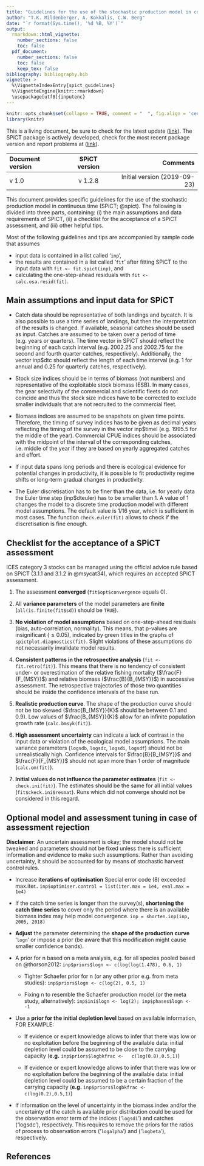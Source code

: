 ```yaml
---
title: "Guidelines for the use of the stochastic production model in continuous time (SPiCT)"
author: "T.K. Mildenberger, A. Kokkalis, C.W. Berg"
date: "`r format(Sys.time(), '%d %B, %Y')`"
output: 
  rmarkdown::html_vignette: 
    number_sections: false
    toc: false
  pdf_document:
    number_sections: false
    toc: false  
    keep_tex: false
bibliography: bibliography.bib
vignette: >
  %\VignetteIndexEntry{spict_guidelines}
  %\VignetteEngine{knitr::rmarkdown} 
  \usepackage[utf8]{inputenc}
---
```


```r
knitr::opts_chunk$set(collapse = TRUE, comment = "  ", fig.align = 'center', cache=FALSE)
library(knitr)
```
This is a living document, be sure to check for the latest update
([link](https://github.com/mawp/spict/issues/new)). The SPiCT package
is actively developed, check for the most recent package version and
report problems at ([link](https://github.com/mawp/spict/issues/new)).

| Document version | SPiCT version | Comments                     |
| :--------------- | :-----------: | ---------------------------: |
|  v 1.0           | v 1.2.8       | Initial version (2019-09-23) |

This document provides specific guidelines for the use of the
stochastic production model in continuous time (SPiCT; @spict). The following is divided into three parts, containing:
(i) the main assumptions and data requirements of SPiCT, (ii) a
checklist for the acceptance of a SPiCT assessment, and (iii) other
helpful tips.

Most of the following guidelines and tips are accompanied by sample
code that assumes 

- input data is contained in a list called '`inp`', 
- the results are contained in a list called '`fit`' after fitting
SPiCT to the input data with `fit <- fit.spict(inp)`, and
- calculating the one-step-ahead residuals with `fit <-
calc.osa.resid(fit)`.


## Main assumptions and input data for SPiCT

- Catch data should be representative of both landings and bycatch. It
is also possible to use a time series of landings, but then the
interpretation of the results is changed. If available, seasonal
catches should be used as input. Catches are assumed to be taken over
a period of time (e.g. years or quarters). The time vector in SPiCT
should reflect the beginning of each catch interval (e.g. 2002.25 and
2002.75 for the second and fourth quarter catches,
respectively). Additionally, the vector inp$dtc should reflect the
length of each time interval (e.g. 1 for annual and 0.25 for quarterly
catches, respectively).

- Stock size indices should be in terms of biomass (not numbers) and
representative of the exploitable stock biomass (ESB). In many cases,
the gear selectivity of the commercial and scientific fleets do not
coincide and thus the stock size indices have to be corrected to
exclude smaller individuals that are not recruited to the commercial
fleet.

- Biomass indices are assumed to be snapshots on given time
points. Therefore, the timing of survey indices has to be given as
decimal years reflecting the timing of the survey in the vector
inp$timeI (e.g. 1995.5 for the middle of the year). Commercial CPUE
indices should be associated with the midpoint of the interval of the
corresponding catches, i.e. middle of the year if they are based on
yearly aggregated catches and effort.

- If input data spans long periods and there is ecological evidence
for potential changes in productivity, it is possible to fit
productivity regime shifts or long-term gradual changes in
productivity.

- The Euler discretisation has to be finer than the data, i.e. for
yearly data the Euler time step (inp$dteuler) has to be smaller
than 1. A value of 1 changes the model to a discrete time production
model with different model assumptions. The default value is 1/16
year, which is sufficient in most cases. The function
`check.euler(fit)` allows to check if the discretisation is fine
enough.


## Checklist for the acceptance of a SPiCT assessment

ICES category 3 stocks can be managed using the official advice rule
based on SPiCT (3.1.1 and 3.1.2 in @msycat34), which requires an
accepted SPiCT assessment.

1. The assessment **converged** (`fit$opt$convergence` equals 0).

2. All **variance parameters** of the model parameters are **finite**
(`all(is.finite(fit$sd)`) should be `TRUE`).

3. **No violation of model assumptions** based on one-step-ahead
residuals (bias, auto-correlation, normality). This means, that
p-values are insignificant ($\leq 0.05$), indicated by green titles in
the graphs of `spictplot.diagnostics(fit)`. Slight violations of these
assumptions do not necessarily invalidate model results.

4. **Consistent patterns in the retrospective analysis** (`fit <-
fit.retro(fit)`). This means that there is no tendency of consistent
under- or overestimation of the relative fishing mortality
($\frac{F}{F_{MSY}}$) and relative biomass ($\frac{B}{B_{MSY}}$) in
successive assessment. The retrospective trajectories of those two
quantities should be inside the confidence intervals of the base run.

5. **Realistic production curve**. The shape of the production curve
should not be too skewed ($\frac{B_{MSY}}{K}$ should be between 0.1
and 0.9). Low values of $\frac{B_{MSY}}{K}$ allow for an infinite
population growth rate (`calc.bmsyk(fit)`).

6. **High assessment uncertainty** can indicate a lack of contrast in
the input data or violation of the ecological model assumptions. The
main variance parameters (`logsdb`, `logsdc`, `logsdi`, `logsdf`)
should not be unrealistically high. Confidence intervals for
$\frac{B}{B_{MSY}}$ and $\frac{F}{F_{MSY}}$ should not span more than
1 order of magnitude (`calc.om(fit)`).

7. **Initial values do not influence the parameter estimates** (`fit
<- check.ini(fit)`). The estimates should be the same for all initial
values (`fit$ckeck.ini$resmat`). Runs which did not converge should
not be considered in this regard.

## Optional model and assessment tuning in case of assessment rejection

**Disclaimer**: An uncertain assessment is okay; the model should not
be tweaked and parameters should not be fixed unless there is
sufficient information and evidence to make such assumptions. Rather
than avoiding uncertainty, it should be accounted for by means of
stochastic harvest control rules.

* Increase **iterations of optimisation** Special error code (8)
exceeded max.iter.. `inp$optimiser.control = list(iter.max = 1e4,
eval.max = 1e4)`

* If the catch time series is longer than the survey(s), **shortening
the catch time series** to cover only the period where there is an
available biomass index may help model convergence. `inp =
shorten.inp(inp, 2005, 2018)`

* **Adjust** the parameter determining the **shape of the production
curve** '`logn`' or impose a prior (be aware that this modification
might cause smaller confidence bands).

* A prior for n based on a meta analysis, e.g. for all species
pooled based on @thorson2012: `inp$priors$logn <-
c(log(log(1.478), 0.6, 1)` 

    - Tighter Schaefer prior for n (or any other prior e.g. from meta
    studies): `inp$priors$logn <- c(log(2), 0.5, 1)`

    - Fixing n to resemble the Schaefer production model (or the meta
    study, alternatively): `inp$ini$logn <- log(2); inp$phases$logn <-
    -1`

* Use a **prior for the initial depletion level** based on available
information, FOR EXAMPLE: 

    - If evidence or expert knowledge allows to infer that there was low
    or no exploitation before the beginning of the available data:
    initial depletion level could be assumed to be close to the
    carrying capacity (**e.g.** `inp$priors$logbkfrac <-
    c(log(0.8),0.5,1)`)
    
    - If evidence or expert knowledge allows to infer that there was low
    or no exploitation before the beginning of the available data:
    initial depletion level could be assumed to be a certain fraction
    of the carrying capacity (**e.g.** `inp$priors$logbkfrac <-
    c(log(0.2),0.5,1)`)

* If information on the level of uncertainty in the biomass index
and/or the uncertainty of the catch is available prior distribution
could be used for the observation error term of the indices ('`logsdi`')
and catches (‘logsdc’), respectively. This requires to remove the
priors for the ratios of process to observation errors ('`logalpha`')
and ('`logbeta`'), respectively.

## References
